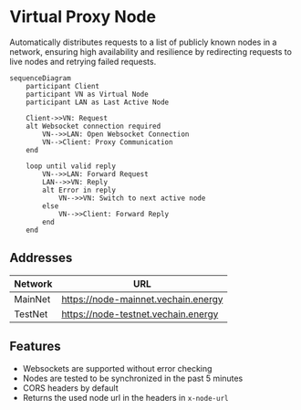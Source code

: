 # Virtual Proxy Node

Automatically distributes requests to a list of publicly known nodes in a network, ensuring high availability and resilience by redirecting requests to live nodes and retrying failed requests.

```mermaid  fullWidth="false"
sequenceDiagram
    participant Client
    participant VN as Virtual Node
    participant LAN as Last Active Node

    Client->>VN: Request
    alt Websocket connection required
        VN-->>LAN: Open Websocket Connection
        VN-->Client: Proxy Communication
    end

    loop until valid reply
        VN-->>LAN: Forward Request
        LAN-->>VN: Reply
        alt Error in reply
            VN-->>VN: Switch to next active node
        else
            VN-->>Client: Forward Reply
        end
    end
```

## Addresses

| Network | URL                                 |
| ------- | ----------------------------------- |
| MainNet | https://node-mainnet.vechain.energy |
| TestNet | https://node-testnet.vechain.energy |

## Features

* Websockets are supported without error checking
* Nodes are tested to be synchronized in the past 5 minutes
* CORS headers by default
* Returns the used node url in the headers in `x-node-url`
